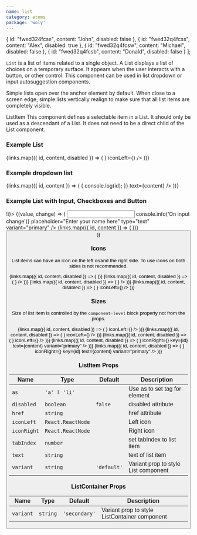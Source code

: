 ```yaml
---
name: list
category: atoms
package: 'woly'
---
```



  {
    id: "fwed324fcse",
    content: "John",
    disabled: false
  },
  {
    id: "fwed32q4fcss",
    content: "Alex",
    disabled: true
  },
  {
    id: "fwed32q4fcsw",
    content: "Michael",
    disabled: false
  },
  {
    id: "fwed32q4fcsb",
    content: "Donald",
    disabled: false
  }
];

`List` is a list of items related to a single object.
A List displays a list of choices on a temporary surface. It appears when the user interacts with a button, or other control.
This component can be used in list dropdown or input autosuggestion components.

Simple lists open over the anchor element by default.
When close to a screen edge, simple lists vertically realign to make sure that all list items are completely visible.

ListItem
This component defines a selectable item in a List. It should only be used as a descendant of a List.
It does not need to be a direct child of the List component.

### Example List

<Playground>
  <block.L>
    <ListContainer variant="primary">
      {links.map(({ id, content, disabled }) => (
        <ListItem
          key={id}
          as="a"
          href={`#${id}`}
          disabled={disabled}
          text={content}
          iconRight={<IconInfo />}
          iconLeft={<IconInfo />}
        />
      ))}
    </ListContainer>
  </block.L>
</Playground>

### Example dropdown list

<Playground>
  <Surface>
    <ListContainer variant="primary" as="ul">
      {links.map(({ id, content }) => (
        <ListItem
          as="li"
          tabIndex={1}
          key={id}
          onClick={() => {
            console.log(id);
          }}
          text={content}
        />
      ))}
    </ListContainer>
  </Surface>
</Playground>

### Example List with Input, Checkboxes and Button

<Playground>
  <block.L>
    <State initial={false} change={(i) => !i}>
      {(value, change) => (
        <ListContainer variant="primary">
          <Surface style={{ display: 'flex', flexDirection: 'column' }}>
            <Input
              name="name"
              onChange={(event) => console.info('On input change')}
              placeholder="Enter your name here"
              type="text"
              variant="primary"
            />
            {links.map(({ id, content }) => (
              <Checkbox
                checked={value}
                id="small"
                onChange={change}
                text={content}
                variant="primary"
                key={id}
              />
            ))}
            <Button text="Show more" variant="primary" />
          </Surface>
        </ListContainer>
      )}
    </State>
  </block.L>
</Playground>

### Icons

List items can have an icon on the left or/and the right side. To use icons on both sides is not recommended.

<Playground>
  <Surface variant="primary">
    <ListContainer>
      {links.map(({ id, content, disabled }) => (
        <ListItem key={id} as="a" href={`#${id}`} disabled={disabled} text={content} />
      ))}
    </ListContainer>
  </Surface>
  <Surface variant="primary">
    <ListContainer>
      {links.map(({ id, content, disabled }) => (
        <ListItem
          key={id}
          as="a"
          href={`#${id}`}
          disabled={disabled}
          text={content}
          iconLeft={<IconInfo />}
        />
      ))}
    </ListContainer>
  </Surface>
  <Surface variant="primary">
    <ListContainer>
      {links.map(({ id, content, disabled }) => (
        <ListItem
          key={id}
          as="a"
          href={`#${id}`}
          disabled={disabled}
          text={content}
          iconRight={<IconInfo />}
        />
      ))}
    </ListContainer>
  </Surface>
  <Surface variant="primary">
    <ListContainer>
      {links.map(({ id, content, disabled }) => (
        <ListItem
          key={id}
          as="a"
          href={`#${id}`}
          disabled={disabled}
          text={content}
          iconRight={<IconInfo />}
          iconLeft={<IconInfo />}
        />
      ))}
    </ListContainer>
  </Surface>
</Playground>

### Sizes

Size of list item is controlled by the `component-level` block property not from the props.

<Playground>
  <block.S>
    <ListContainer variant="primary">
      {links.map(({ id, content, disabled }) => (
        <ListItem
          key={id}
          as="a"
          href={`#${id}`}
          disabled={disabled}
          text={content}
          iconRight={<IconInfo />}
          iconLeft={<IconInfo />}
        />
      ))}
    </ListContainer>
  </block.S>
  <block.M>
    <ListContainer variant="primary">
      {links.map(({ id, content, disabled }) => (
        <ListItem
          key={id}
          as="a"
          href={`#${id}`}
          disabled={disabled}
          text={content}
          iconRight={<IconInfo />}
          iconLeft={<IconInfo />}
        />
      ))}
    </ListContainer>
  </block.M>
  <block.L>
    <ListContainer variant="primary">
      {links.map(({ id, content, disabled }) => (
        <ListItem
          key={id}
          as="a"
          href={`#${id}`}
          disabled={disabled}
          text={content}
          iconRight={<IconInfo />}
          iconLeft={<IconInfo />}
        />
      ))}
    </ListContainer>
  </block.L>
  <block.XL>
    <ListContainer variant="primary" as="ul">
      {links.map(({ id, content, disabled }) => (
        <ListItem
          as="a"
          disabled={disabled}
          href={`#${id}`}
          iconLeft={<IconInfo />}
          iconRight={<IconInfo />}
          key={id}
          text={content}
          variant="primary"
        />
      ))}
    </ListContainer>
  </block.XL>
  <block.H>
    <ListContainer variant="primary" as="ul">
      {links.map(({ id, content, disabled }) => (
        <ListItem
          as="a"
          disabled={disabled}
          href={`#${id}`}
          iconLeft={<IconInfo />}
          iconRight={<IconInfo />}
          key={id}
          text={content}
          variant="primary"
        />
      ))}
    </ListContainer>
  </block.H>
</Playground>

### ListItem Props

| Name        | Type              | Default     | Description                          |
| ----------- | ----------------- | ----------- | ------------------------------------ |
| `as`        | `'a' ӏ 'li'`      |             | Use as to set tag for element        |
| `disabled`  | `boolean`         | `false `    | disabled attribute                   |
| `href`      | `string`          |             | href attribute                       |
| `iconLeft`  | `React.ReactNode` |             | Left icon                            |
| `iconRight` | `React.ReactNode` |             | Right icon                           |
| `tabIndex`  | `number`          |             | set tabIndex to list item            |
| `text`      | `string`          |             | text of list item                    |
| `variant`   | `string`          | `'default'` | Variant prop to style List component |

### ListContainer Props

| Name      | Type     | Default       | Description                                   |
| --------- | -------- | ------------- | --------------------------------------------- |
| `variant` | `string` | `'secondary'` | Variant prop to style ListContainer component |
